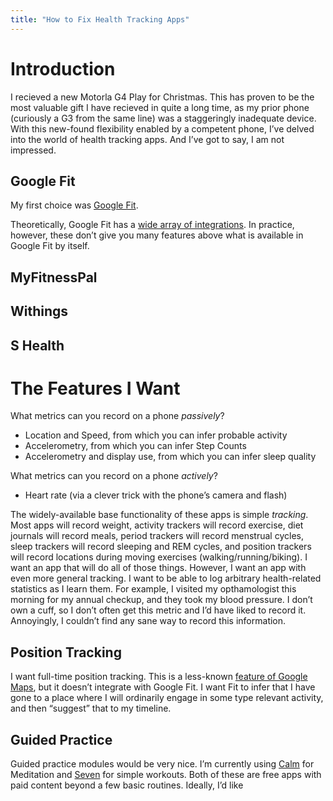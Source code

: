 ```yaml
---
title: "How to Fix Health Tracking Apps"
---
```


# Introduction

I recieved a new Motorla G4 Play for Christmas. This has proven to be the most valuable gift I have recieved in quite a long time, as my prior phone (curiously a G3 from the same line) was a staggeringly inadequate device. With this new-found flexibility enabled by a competent phone, I've delved into the world of health tracking apps. And I've got to say, I am not impressed.

## Google Fit

My first choice was [Google Fit](https://www.google.com/fit/).

Theoretically, Google Fit has a [wide array of integrations](https://play.google.com/store/apps/collection/promotion_3000e6f_googlefit_all?hl=en). In practice, however, these don't give you many features above what is available in Google Fit by itself.

## MyFitnessPal

## Withings

## S Health

# The Features I Want

What metrics can you record on a phone *passively*?

* Location and Speed, from which you can infer probable activity
* Accelerometry, from which you can infer Step Counts
* Accelerometry and display use, from which you can infer sleep quality

What metrics can you record on a phone *actively*?

* Heart rate (via a clever trick with the phone's camera and flash)

The widely-available base functionality of these apps is simple *tracking*. Most apps will record weight, activity trackers will record exercise, diet journals will record meals, period trackers will record menstrual cycles, sleep trackers will record sleeping and REM cycles, and position trackers will record locations during moving exercises (walking/running/biking). I want an app that will do all of those things. However, I want an app with even more general tracking. I want to be able to log arbitrary health-related statistics as I learn them. For example, I visited my opthamologist this morning for my annual checkup, and they took my blood pressure. I don't own a cuff, so I don't often get this metric and I'd have liked to record it. Annoyingly, I couldn't find any sane way to record this information.

## Position Tracking

I want full-time position tracking. This is a less-known [feature of Google Maps](https://www.google.com/maps/timeline), but it doesn't integrate with Google Fit. I want Fit to infer that I have gone to a place where I will ordinarily engage in some type relevant activity, and then "suggest" that to my timeline.

## Guided Practice

Guided practice modules would be very nice. I'm currently using [Calm](https://play.google.com/store/apps/details?id=com.calm.android) for Meditation and [Seven](https://play.google.com/store/apps/details?id=se.perigee.android.seven) for simple workouts. Both of these are free apps with paid content beyond a few basic routines. Ideally, I'd like 
